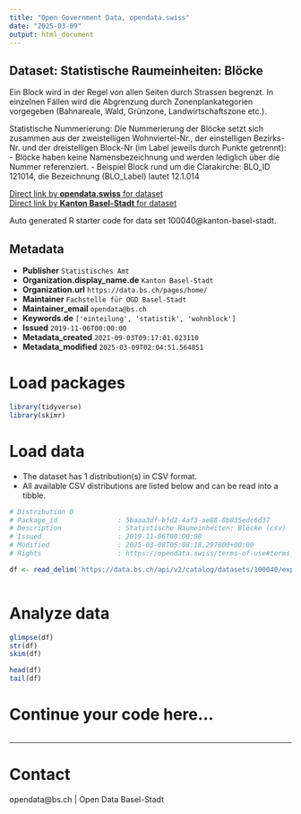```yaml
---
title: "Open Government Data, opendata.swiss"
date: "2025-03-09"
output: html_document
---
```


## Dataset: Statistische Raumeinheiten: Blöcke

Ein Block wird in der Regel von allen Seiten durch Strassen begrenzt. In einzelnen Fällen wird die Abgrenzung durch Zonenplankategorien vorgegeben (Bahnareale, Wald, Grünzone, Landwirtschaftszone etc.).

Statistische Nummerierung:
Die Nummerierung der Blöcke setzt sich zusammen aus der zweistelligen Wohnviertel-Nr., der einstelligen Bezirks-Nr. und der dreistelligen Block-Nr (im Label jeweils durch Punkte getrennt):
- Blöcke haben keine Namensbezeichnung und werden lediglich über die Nummer referenziert.
- Beispiel Block rund um die Clarakirche: BLO_ID 121014, die Bezeichnung (BLO_Label) lautet 12.1.014

[Direct link by **opendata.swiss** for dataset](https://opendata.swiss/de/dataset/statistische-raumeinheiten-blocke)<br>
[Direct link by **Kanton Basel-Stadt** for dataset](https://data.bs.ch/explore/dataset/100040/)

Auto generated R starter code for data set 100040@kanton-basel-stadt.

## Metadata

- **Publisher** `Statistisches Amt`
- **Organization.display_name.de** `Kanton Basel-Stadt`
- **Organization.url** `https://data.bs.ch/pages/home/`
- **Maintainer** `Fachstelle für OGD Basel-Stadt`
- **Maintainer_email** `opendata@bs.ch`
- **Keywords.de** `['einteilung', 'statistik', 'wohnblock']`
- **Issued** `2019-11-06T00:00:00`
- **Metadata_created** `2021-09-03T09:17:01.023110`
- **Metadata_modified** `2025-03-09T02:04:51.564851`


# Load packages

```r

library(tidyverse)
library(skimr)

```

# Load data

-   The dataset has 1 distribution(s) in CSV format.
-   All available CSV distributions are listed below and can be read into a tibble.

```r

# Distribution 0
# Package_id               : 5baaa3df-bfd2-4af3-ae88-8b835edc6d37
# Description              : Statistische Raumeinheiten: Blöcke (csv)
# Issued                   : 2019-11-06T00:00:00
# Modified                 : 2025-03-08T05:08:18.297000+00:00
# Rights                   : https://opendata.swiss/terms-of-use#terms_by

df <- read_delim('https://data.bs.ch/api/v2/catalog/datasets/100040/exports/csv?use_labels=true')



```

# Analyze data

```r

glimpse(df)
str(df)
skim(df)

head(df)
tail(df)

```

# Continue your code here...

```r

```

------------------------------------------------------------------------

# Contact

opendata@bs.ch | Open Data Basel-Stadt
